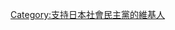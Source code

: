 {{Userbox
  |border-c = #0099FF
  |border-s = 1
  |id-c     = #0099FF
  |id-fc    = #FFFFFF
  |id-s     = 11
  |info-c   = #FFF
  |info-s   = 9
  |info-fc  = #0099FF
  |id       = {{lang|ja|社民党}}
  |info     = 這個用戶支持日本[[社會民主黨 (日本)|<span style="color: #0099FF">'''社会民主党'''</span>]]
}}
[[Category:支持日本社會民主黨的維基人]]